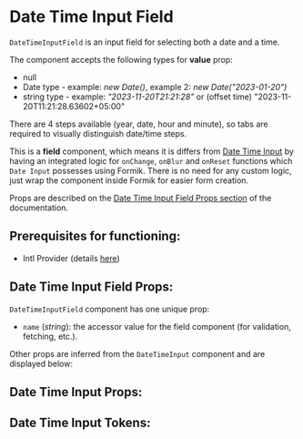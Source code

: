 

# Date Time Input Field

`DateTimeInputField` is an input field for selecting both a date and a time.

The component accepts the following types for **value** prop:

- null
- Date type - example: _new Date()_, example 2: _new Date("2023-01-20")_
- string type - example: _"2023-11-20T21:21:28"_ or (offset time) "2023-11-20T11:21:28.63602+05:00"

There are 4 steps available (year, date, hour and minute), so tabs are required to visually distinguish date/time steps.

This is a **field** component, which means it is differs from [Date Time Input](/docs/component-library-date-datetimeinput--with-state#datetimeinput) by having an integrated logic for `onChange`, `onBlur` and `onReset`
functions which `Date Input` possesses using Formik. There is no need for any custom logic, just wrap the component inside Formik for easier form creation.

Props are described on the [Date Time Input Field Props section](/docs/component-library-formik-elements-datetimeinputfield--disabled#date-time-input-field-props)
of the documentation.

## **Prerequisites for functioning**:

- Intl Provider (details [here](/docs/component-library-intl-intl--basic))

<Stories includePrimary={true} />

## Date Time Input Field Props:

`DateTimeInputField` component has one unique prop:

- `name` (_string_): the accessor value for the field component (for validation, fetching, etc.).

Other props are inferred from the `DateTimeInput` component and are displayed below:

## Date Time Input Props:

<ArgsTable of={DateTimeInput} />

## Date Time Input Tokens:

<ThemeTokens component="DateTimeInput" />
